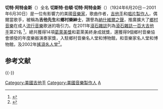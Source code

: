 {{otheruses4|the musician|the former US Congressman|Chester G. Atkins}} 
{{Infobox musical artist <!-- See Wikipedia:WikiProject_Musicians -->
| Name                = 切特·阿特金斯<br>Chet Atkins
| Img                 = Chet Atkins.jpg
| Img_capt            = 切特·阿特金斯與他的吉他
| Img_size            = 
| Landscape           = 
| Background          = non_vocal_instrumentalist
| Birth_name          = Chester Burton Atkins
| Alias               = 吉他先生<br>鄉村樂紳士
| Born                = {{birth date|1924|6|20}}<br>[[Luttrell,_Tennessee|Luttrell, Tennessee]]，[[United_States|US]]
| Died                = {{death date and age|2001|6|30|1924|6|20}}
| Instrument          = [[吉他|吉他]]，[[小提琴|小提琴]]，[[班卓琴|班卓琴]]，[[曼陀林|曼陀林]]，[[烏克麗麗|烏克麗麗]]，[[歌手|歌手]]
| Voice_type          = 
| Genre               = [[鄉村音樂|鄉村]]，[[搖滾樂|搖滾樂]]，[[鄉村搖滾|鄉村搖滾]]，[[古典樂|古典]]，[[民謠音樂|民謠]]，[[爵士樂|爵士樂]]
| Occupation          = [[音樂家|音樂家]]，[[作曲家|作曲家]]，[[音樂製作人|音樂製作人]]
| Years_active        = 1942 - 2001
| Label               = [[RCA_Records|RCA Records]] <br> [[Columbia_Records|Columbia Records]]
| Associated_acts     = 
| URL                 = [http://www.misterguitar.com 官方網站]
| Notable_instruments = [[Gretsch|Country Gentleman]]<br>[[Gretsch|Tennessean]]<br>[[Gretsch|6120]]<br>[[Gibson_Chet_Atkins_SST|Gibson Chet Atkins SST]]
}}

'''切特·阿特金斯'''（{{lang-en|'''Chet Atkins'''}}）全名
'''切斯特·伯頓·切特·阿特金斯'''（{{lang|en|'''''Chester Burton "Chet" Atkins'''''}}）（1924年6月20日－2001年6月30日）是一位有影響力的美國[[音樂家|音樂家]]，歌曲作者，[[吉他手|吉他手]]和[[唱片製作人|唱片製作人]]，偶爾當歌手，被稱為'''吉他先生'''和'''鄉村樂紳士'''，讚譽為[[納什維爾之聲|納什維爾之聲]]，推廣擴大了[[鄉村音樂|鄉村音樂]]在成人[[流行音樂|流行音樂]]歌迷的吸引力。在2011年[[滾石雜誌|滾石雜誌]]列為[[滾石雜誌一百大吉他手|滾石雜誌一百大吉他手]]第21名 <ref>{{Cite web |url=http://www.rollingstone.com/music/lists/100-greatest-guitarists-20111123 |title=2011年滾石雜誌：最偉大的一百名吉他手 |accessdate=2017-10-14 |archive-date=2008-03-14 |archive-url=https://web.archive.org/web/20080314090920/http://www.rollingstone.com/news/story/5937559/the_100_greatest_guitarists_of_all_time/ |dead-url=no }}</ref>，總共獲得14項[[葛萊美獎|葛萊美獎]]和葛萊美終身成就獎，還獲得9個鄉村音樂協會頒發的年度樂器演奏家獎，入駐鄉村音樂名人堂和博物館，和音樂家名人堂和博物館，及2002年[[搖滾名人堂|搖滾名人堂]]<ref>{{Cite web |url=http://www.futurerocklegends.com/preyear.php?induction_year=2002 |title=搖滾名人堂 |accessdate=2017-10-14 |archive-date=2017-10-05 |archive-url=https://web.archive.org/web/20171005053719/http://www.futurerocklegends.com//preyear.php?induction_year=2002 |dead-url=no }}</ref>。

== 参考文献 ==
{{Reflist}}

{{-}}
{{摇滚名人堂2002届入选者}}

{{Authority control}}

[[Category:美國吉他手|Category:美國吉他手]]
[[Category:美國音樂製作人|Category:美國音樂製作人]]
[[Category:摇滚名人堂入选者|A]]